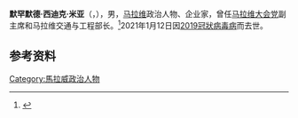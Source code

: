 '''默罕默德·西迪克·米亚'''（{{lang-en|Mohammed Sidik Mia}}，{{bd|1965年||2021年|1月12日|catIdx=Mia}}），男，[[马拉维|马拉维]]政治人物、企业家，曾任[[马拉维大会党|马拉维大会党]]副主席和马拉维交通与工程部长。<ref>{{Cite web|title=驻马拉维大使刘洪洋会见马新任交通部长|url=http://mw.china-embassy.org/chn/sgxw/t1807423.htm|accessdate=2021-01-12|work=中华人民共和国驻马拉维共和国大使馆}}</ref>2021年1月12日因[[2019冠狀病毒病|2019冠狀病毒病]]而去世。

== 参考资料 ==
{{reflist}}

{{马拉维小作品}}

{{Authority control}}
{{DEFAULTSORT:Mia}}

[[Category:馬拉威政治人物|Category:馬拉威政治人物]]